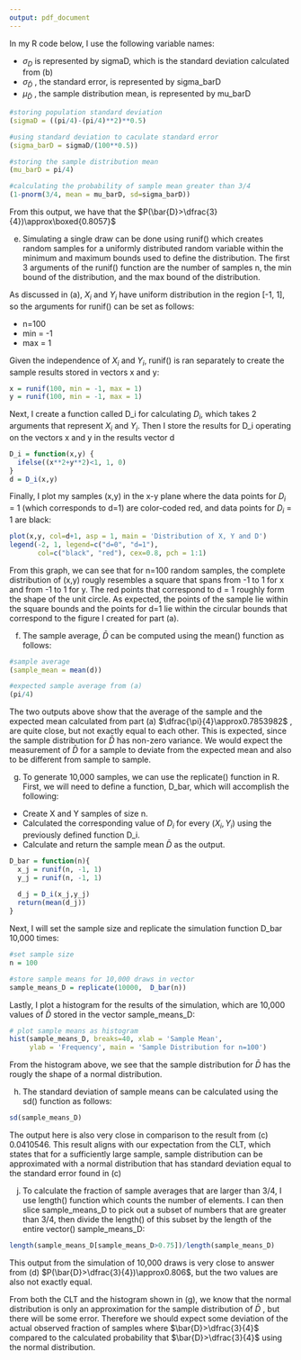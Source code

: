 ```yaml
---
output: pdf_document
---
```

In my R code below, I use the following variable names:

  - $\sigma_{D}$ is represented by sigmaD, which is the standard deviation calculated from (b)
  - $\sigma_{\bar{D}}$ , the standard error, is represented by sigma_barD 
  - $\mu_{\bar{D}}$ , the sample distribution mean, is represented by mu_barD

```r
#storing population standard deviation
(sigmaD = ((pi/4)-(pi/4)**2)**0.5)

#using standard deviation to caculate standard error
(sigma_barD = sigmaD/(100**0.5))

#storing the sample distribution mean
(mu_barD = pi/4)
```

```r
#calculating the probability of sample mean greater than 3/4
(1-pnorm(3/4, mean = mu_barD, sd=sigma_barD))
```
From this output, we have that the $P(\bar{D}>\dfrac{3}{4})\approx\boxed{0.8057}$

(e) Simulating a single draw can be done using runif() which creates random samples for a uniformly distributed random variable within the minimum and maximum bounds used to define the distribution. The first 3 arguments of the runif() function are the number of samples n, the min bound of the distribution, and the max bound of the distribution.

As discussed in (a), $X_i$ and $Y_i$ have uniform distribution in the region [-1, 1], so the arguments for runif() can be set as follows:

 - n=100
 - min = -1
 - max = 1

Given the independence of $X_i$ and $Y_i$, runif() is ran separately to create the sample results stored in vectors x and y:
```r
x = runif(100, min = -1, max = 1)
y = runif(100, min = -1, max = 1)
```
Next, I create a function called D_i for calculating $D_i$, which takes 2 arguments that represent $X_i$ and $Y_i$.  Then I store the results for D_i operating on the vectors x and y in the results vector d
```r
D_i = function(x,y) {
  ifelse((x**2+y**2)<1, 1, 0)
}
d = D_i(x,y)
```

Finally, I plot my samples (x,y) in the x-y plane where the data points for $D_i$ = 1 (which corresponds to d=1) are color-coded red, and data points for $D_i$ = 1 are black: 
```r
plot(x,y, col=d+1, asp = 1, main = 'Distribution of X, Y and D')
legend(-2, 1, legend=c("d=0", "d=1"),
       col=c("black", "red"), cex=0.8, pch = 1:1)
```

From this graph, we can see that for n=100 random samples, the complete distribution of (x,y) rougly resembles a square that spans from -1 to 1 for x and from -1 to 1 for y. The red points that correspond to d = 1 roughly form the shape of the unit circle.  As expected, the points of the sample lie within the square bounds and the points for d=1 lie within the circular bounds that correspond to the figure I created for part (a).


(f) The sample average, $\bar{D}$ can be computed using the mean() function as follows:
```r
#sample average
(sample_mean = mean(d))

#expected sample average from (a)
(pi/4)
```
The two outputs above show that the average of the sample and the expected mean calculated from part (a) $\dfrac{\pi}{4}\approx0.7853982$ , are quite close, but not exactly equal to each other.  This is expected, since the sample distribution for $\bar{D}$ has non-zero variance. We would expect the measurement of $\bar{D}$ for a sample to deviate from the expected mean and also to be different from sample to sample.  

(g) To generate 10,000 samples, we can use the replicate() function in R. First, we will need to define a function, D_bar, which will accomplish the following:
  - Create X and Y samples of size n. 
  - Calculated the corresponding value of $D_i$ for every $(X_i,Y_i)$ using the previously defined function D_i.
  - Calculate and return the sample mean $\bar{D}$ as the output.
  
```r
D_bar = function(n){
  x_j = runif(n, -1, 1)
  y_j = runif(n, -1, 1)
  
  d_j = D_i(x_j,y_j)
  return(mean(d_j))
}
```

Next, I will set the sample size and replicate the simulation function D_bar 10,000 times:
```r
#set sample size
n = 100

#store sample means for 10,000 draws in vector
sample_means_D = replicate(10000,  D_bar(n))
```

Lastly, I plot a histogram for the results of the simulation, which are 10,000 values of $\bar{D}$ stored in the vector sample_means_D:
```r
# plot sample means as histogram
hist(sample_means_D, breaks=40, xlab = 'Sample Mean', 
     ylab = 'Frequency', main = 'Sample Distribution for n=100')
```

From the histogram above, we see that the sample distribution for $\bar{D}$ has the rougly the shape of a normal distribution.

(h) The standard deviation of sample means can be calculated using the sd() function as follows:
```r
sd(sample_means_D)
```
The output here is also very close in comparison to the result from (c) 0.0410546.  This result aligns with our expectation from the CLT, which states that for a sufficiently large sample, sample distribution can be approximated with a normal distribution that has standard deviation equal to the standard error found in (c)

(j) To calculate the fraction of sample averages that are larger than 3/4, I use length() function which counts the number of elements. I can then slice sample_means_D to pick out a subset of numbers that are greater than 3/4, then divide the length() of this subset by the length of the entire vector() sample_means_D: 
```r
length(sample_means_D[sample_means_D>0.75])/length(sample_means_D)
```

This output from the simulation of 10,000 draws is very close to answer from (d) $P(\bar{D}>\dfrac{3}{4})\approx0.806$, but the two values are also not exactly equal.

From both the CLT and the histogram shown in (g), we know that the normal distribution is only an approximation for the sample distribution of $\bar{D}$ , but there will be some error. Therefore we should expect some deviation of the actual observed fraction of samples where $\bar{D}>\dfrac{3}{4}$ compared to the calculated probability that $\bar{D}>\dfrac{3}{4}$ using the normal distribution. 

